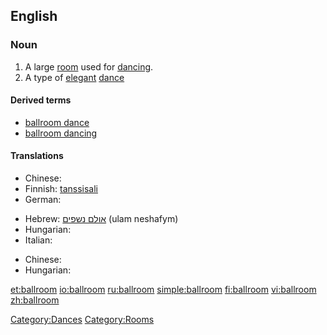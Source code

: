 ==English==
{{wikipedia}}

===Noun===
{{en-noun|pl=ballrooms}}

# A large [[room]] used for [[dance|dancing]].
# A type of [[elegant]] [[dance]]

====Derived terms====
* [[ballroom dance]]
* [[ballroom dancing]]

====Translations====
{{trans-top|large room used for dancing}}
* Chinese: {{zh-tsp|舞廳|舞厅|wǔtīng}} 
* Finnish: [[tanssisali]]
* German: {{t+|de|Ballsaal}}
{{trans-mid}}
* Hebrew: [[אולם נשפים]] (ulam neshafym) {{m}}
* Hungarian: {{t-|hu|bálterem}}
* Italian: {{t|it|sala da ballo}}
{{trans-bottom}}

{{trans-top|type of elegant dance}}
* Chinese: {{zh-tsp|交際舞|交际舞|jiāojìwǔ}}
* Hungarian: {{t|hu|társasági tánc}}
{{trans-mid}}
{{trans-bottom}}

[[Category:Dances]]
[[Category:Rooms]]

[[et:ballroom]]
[[io:ballroom]]
[[ru:ballroom]]
[[simple:ballroom]]
[[fi:ballroom]]
[[vi:ballroom]]
[[zh:ballroom]]